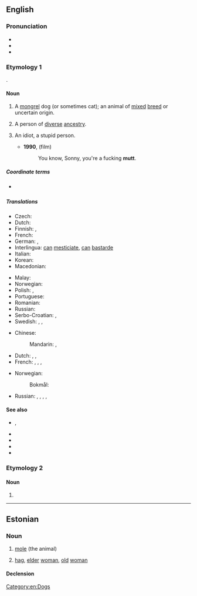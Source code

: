 {{also|mutt'|Mutt}}
==English==

===Pronunciation===
* {{IPA|/mʌt/|lang=en}}
* {{audio|en-us-mutt.ogg|Audio (US)|lang=en}}
* {{rhymes|ʌt|lang=en}}

===Etymology 1===
{{clipping|lang=en|muttonhead}}.

====Noun====
{{en-noun}}

# A [[mongrel]] dog (or sometimes cat); an animal of [[mixed]] [[breed]] or uncertain origin.
# {{lb|en|figuratively|sometimes|derogatory}} A person of [[diverse]] [[ancestry]].
# {{lb|en|chiefly|US|slang|derogatory}} An idiot, a stupid person.
#* '''1990''', ''{{w|Goodfellas}}'' (film)
#*: You know, Sonny, you're a fucking '''mutt'''.

=====Coordinate terms=====
* {{l|en|moggy}} {{qualifier|of a cat}}

=====Translations=====
{{trans-top|a mongrel dog}}
* Czech: {{t|cs|vořech}}
* Dutch: {{t+|nl|bastaard}}
* Finnish: {{t+|fi|rakki}}, {{t+|fi|piski}}
* French: {{t+|fr|bâtard|m}}
* German: {{t+|de|Promenadenmischung|f}}, {{t+|de|Köter|m}}
* Interlingua: [[can]] [[mesticiar|mesticiate]], [[can]] [[bastarde]]
* Italian: {{t|it|bastardino|m}}
* Korean: {{t+|ko|똥개|tr=ddong kae}}
* Macedonian: {{t|mk|’ртка|f}}
{{trans-mid}}
* Malay: {{t|ms|anjing campuran}}
* Norwegian: {{t+|no|kjøter|m}}
* Polish: {{t+|pl|kundel|m}}, {{t+|pl|mieszaniec|m}}
* Portuguese: {{t+|pt|vira-lata|m}}
* Romanian: {{t-needed|ro}}
* Russian: {{t+|ru|дворня́жка|f}}
* Serbo-Croatian: {{t+|sh|mješanac}}, {{t+|sh|džukela}}
* Swedish: {{t+|sv|byracka|c}} {{qualifier|derogatory}}, {{t+|sv|gatukorsning|c}}, {{t|sv|blandrashund|c}}
{{trans-bottom}}

{{trans-top|a term of abuse}}
* Chinese:
*: Mandarin: {{t+|cmn|雜種|sc=Hani}}, {{t+|cmn|杂种|tr=zázhǒng|sc=Hani}}
* Dutch: {{t|nl|halve gare}}, {{t+|nl|idioot}}, {{t+|nl|domkop}}
* French: {{t+|fr|crétin|m}}, {{t+|fr|imbécile|m}}, {{t+|fr|con|m}}, {{t+|fr|corniaud|m}}
{{trans-mid}}
* Norwegian:
*: Bokmål: {{t+|nb|tulling}}
* Russian: {{t+|ru|по́месь|f}}, {{t+|ru|полукро́вка|m|f}}, {{t+|ru|мети́с|m}}, {{t+|ru|мети́ска|f}}, {{qualifier|bastard}} {{t+|ru|ублю́док|m}}
{{trans-bottom}}

====See also====
* {{l|en|bitsa}}, {{l|en|bitser}}
* {{l|en|cur}}
* {{l|en|Heinz 57}}
* {{l|en|mongrel}}
* {{l|en|Mutt and Jeff}}

===Etymology 2===

====Noun====
{{en-noun}}

# {{alternative form of|matha|lang=en}}

[[Category:en:Dogs]]

----

==Estonian==

===Noun===
{{et-noun|muti|mutti}}

# [[mole]] (the animal)
# {{label|et|colloquial}} [[hag]], [[elder]] [[woman]], [[old]] [[woman]]

====Declension====
{{et-decl-riik|mutt|mut|i}}